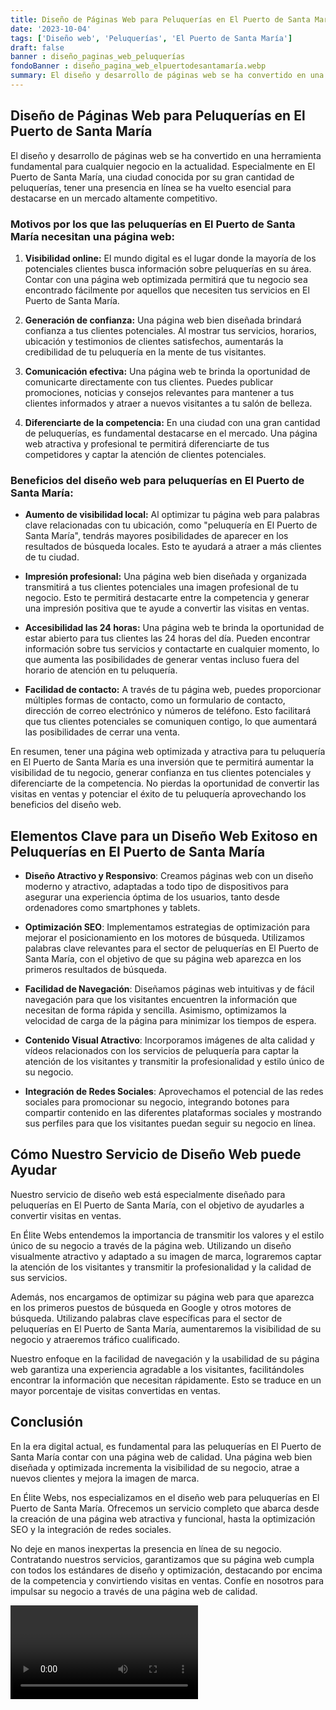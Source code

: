 ```yaml
---
title: Diseño de Páginas Web para Peluquerías en El Puerto de Santa María
date: '2023-10-04'
tags: ['Diseño web', 'Peluquerías', 'El Puerto de Santa María']
draft: false
banner : diseño_paginas_web_peluquerías
fondoBanner : diseño_pagina_web_elpuertodesantamaría.webp
summary: El diseño y desarrollo de páginas web se ha convertido en una herramienta fundamental para cualquier negocio en la actualidad. Especialmente en El Puerto de Santa María, una ciudad conocida por su gran cantidad de peluquerías, tener una presencia en línea se ha vuelto esencial para destacarse en un mercado altamente competitivo.
---
```


## **Diseño de Páginas Web para Peluquerías en El Puerto de Santa María**

El diseño y desarrollo de páginas web se ha convertido en una herramienta fundamental para cualquier negocio en la actualidad. Especialmente en El Puerto de Santa María, una ciudad conocida por su gran cantidad de peluquerías, tener una presencia en línea se ha vuelto esencial para destacarse en un mercado altamente competitivo.

### **Motivos por los que las peluquerías en El Puerto de Santa María necesitan una página web:**

1. **Visibilidad online:** El mundo digital es el lugar donde la mayoría de los potenciales clientes busca información sobre peluquerías en su área. Contar con una página web optimizada permitirá que tu negocio sea encontrado fácilmente por aquellos que necesiten tus servicios en El Puerto de Santa María.

2. **Generación de confianza:** Una página web bien diseñada brindará confianza a tus clientes potenciales. Al mostrar tus servicios, horarios, ubicación y testimonios de clientes satisfechos, aumentarás la credibilidad de tu peluquería en la mente de tus visitantes.

3. **Comunicación efectiva:** Una página web te brinda la oportunidad de comunicarte directamente con tus clientes. Puedes publicar promociones, noticias y consejos relevantes para mantener a tus clientes informados y atraer a nuevos visitantes a tu salón de belleza.

4. **Diferenciarte de la competencia:** En una ciudad con una gran cantidad de peluquerías, es fundamental destacarse en el mercado. Una página web atractiva y profesional te permitirá diferenciarte de tus competidores y captar la atención de clientes potenciales.

### **Beneficios del diseño web para peluquerías en El Puerto de Santa María:**

- **Aumento de visibilidad local:** Al optimizar tu página web para palabras clave relacionadas con tu ubicación, como "peluquería en El Puerto de Santa María", tendrás mayores posibilidades de aparecer en los resultados de búsqueda locales. Esto te ayudará a atraer a más clientes de tu ciudad.

- **Impresión profesional:** Una página web bien diseñada y organizada transmitirá a tus clientes potenciales una imagen profesional de tu negocio. Esto te permitirá destacarte entre la competencia y generar una impresión positiva que te ayude a convertir las visitas en ventas.

- **Accesibilidad las 24 horas:** Una página web te brinda la oportunidad de estar abierto para tus clientes las 24 horas del día. Pueden encontrar información sobre tus servicios y contactarte en cualquier momento, lo que aumenta las posibilidades de generar ventas incluso fuera del horario de atención en tu peluquería.

- **Facilidad de contacto:** A través de tu página web, puedes proporcionar múltiples formas de contacto, como un formulario de contacto, dirección de correo electrónico y números de teléfono. Esto facilitará que tus clientes potenciales se comuniquen contigo, lo que aumentará las posibilidades de cerrar una venta.

En resumen, tener una página web optimizada y atractiva para tu peluquería en El Puerto de Santa María es una inversión que te permitirá aumentar la visibilidad de tu negocio, generar confianza en tus clientes potenciales y diferenciarte de la competencia. No pierdas la oportunidad de convertir las visitas en ventas y potenciar el éxito de tu peluquería aprovechando los beneficios del diseño web.

<GifSeo />

<Cta />

## Elementos Clave para un Diseño Web Exitoso en Peluquerías en El Puerto de Santa María

- **Diseño Atractivo y Responsivo**: Creamos páginas web con un diseño moderno y atractivo, adaptadas a todo tipo de dispositivos para asegurar una experiencia óptima de los usuarios, tanto desde ordenadores como smartphones y tablets.

- **Optimización SEO**: Implementamos estrategias de optimización para mejorar el posicionamiento en los motores de búsqueda. Utilizamos palabras clave relevantes para el sector de peluquerías en El Puerto de Santa María, con el objetivo de que su página web aparezca en los primeros resultados de búsqueda.

- **Facilidad de Navegación**: Diseñamos páginas web intuitivas y de fácil navegación para que los visitantes encuentren la información que necesitan de forma rápida y sencilla. Asimismo, optimizamos la velocidad de carga de la página para minimizar los tiempos de espera.

- **Contenido Visual Atractivo**: Incorporamos imágenes de alta calidad y vídeos relacionados con los servicios de peluquería para captar la atención de los visitantes y transmitir la profesionalidad y estilo único de su negocio.

- **Integración de Redes Sociales**: Aprovechamos el potencial de las redes sociales para promocionar su negocio, integrando botones para compartir contenido en las diferentes plataformas sociales y mostrando sus perfiles para que los visitantes puedan seguir su negocio en línea.

## Cómo Nuestro Servicio de Diseño Web puede Ayudar

Nuestro servicio de diseño web está especialmente diseñado para peluquerías en El Puerto de Santa María, con el objetivo de ayudarles a convertir visitas en ventas. 

En Élite Webs entendemos la importancia de transmitir los valores y el estilo único de su negocio a través de la página web. Utilizando un diseño visualmente atractivo y adaptado a su imagen de marca, lograremos captar la atención de los visitantes y transmitir la profesionalidad y la calidad de sus servicios.

Además, nos encargamos de optimizar su página web para que aparezca en los primeros puestos de búsqueda en Google y otros motores de búsqueda. Utilizando palabras clave específicas para el sector de peluquerías en El Puerto de Santa María, aumentaremos la visibilidad de su negocio y atraeremos tráfico cualificado.

Nuestro enfoque en la facilidad de navegación y la usabilidad de su página web garantiza una experiencia agradable a los visitantes, facilitándoles encontrar la información que necesitan rápidamente. Esto se traduce en un mayor porcentaje de visitas convertidas en ventas.

## Conclusión

En la era digital actual, es fundamental para las peluquerías en El Puerto de Santa María contar con una página web de calidad. Una página web bien diseñada y optimizada incrementa la visibilidad de su negocio, atrae a nuevos clientes y mejora la imagen de marca.

En Élite Webs, nos especializamos en el diseño web para peluquerías en El Puerto de Santa María. Ofrecemos un servicio completo que abarca desde la creación de una página web atractiva y funcional, hasta la optimización SEO y la integración de redes sociales.

No deje en manos inexpertas la presencia en línea de su negocio. Contratando nuestros servicios, garantizamos que su página web cumpla con todos los estándares de diseño y optimización, destacando por encima de la competencia y convirtiendo visitas en ventas. Confíe en nosotros para impulsar su negocio a través de una página web de calidad.

<Video />

<CtaBot job='Peluquerías' city='El Puerto de Santa María'/>

<Gmaps query='El Puerto de Santa María+españa+maps' />